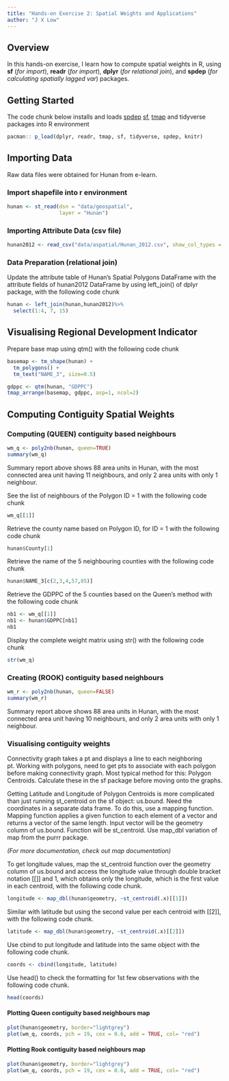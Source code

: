 ```yaml
---
title: "Hands-on Exercise 2: Spatial Weights and Applications"
author: "J X Low"
---
```


## Overview

In this hands-on exercise, I learn how to compute spatial weights in R, using **sf** (*for import*), **readr** (*for import*), **dplyr** (*for relational join*), and **spdep** (*for calculating spatially lagged var*) packages.

## Getting Started

The code chunk below installs and loads [spdep](https://cran.r-project.org/web/packages/spdep/spdep.pdf) [sf](https://cran.r-project.org/web/packages/sf/sf.pdf), [tmap](https://cran.r-project.org/web/packages/tmap/tmap.pdf) and tidyverse packages into R environment

```r
pacman:: p_load(dplyr, readr, tmap, sf, tidyverse, spdep, knitr)
```

## Importing Data

Raw data files were obtained for Hunan from e-learn.

### Import shapefile into r environment

```r
hunan <- st_read(dsn = "data/geospatial", 
                 layer = "Hunan")
```

### Importing Attribute Data (csv file)

```r
hunan2012 <- read_csv("data/aspatial/Hunan_2012.csv", show_col_types = FALSE)
```

### Data Preparation (relational join)

Update the attribute table of Hunan’s Spatial Polygons DataFrame with the attribute fields of hunan2012 DataFrame by using left_join() of dplyr package, with the following code chunk

```R
hunan <- left_join(hunan,hunan2012)%>%
  select(1:4, 7, 15)
```

## Visualising Regional Development Indicator

Prepare base map using qtm() with the following code chunk

```R
basemap <- tm_shape(hunan) +
  tm_polygons() +
  tm_text("NAME_3", size=0.5)

gdppc <- qtm(hunan, "GDPPC")
tmap_arrange(basemap, gdppc, asp=1, ncol=2)
```

## Computing Contiguity Spatial Weights

### Computing (QUEEN) contiguity based neighbours

```R
wm_q <- poly2nb(hunan, queen=TRUE)
summary(wm_q)
```
Summary report above shows 88 area units in Hunan, with the most connected area unit having 11 neighbours, and only 2 area units with only 1 neighbour.

See the list of neighbours of the Polygon ID = 1 with the following code chunk

```R
wm_q[[1]]
```

Retrieve the county name based on Polygon ID, for ID = 1 with the following code chunk

```r
hunan$County[1]
```

Retrieve the name of the 5 neighbouring counties with the following code chunk

```R
hunan$NAME_3[c(2,3,4,57,85)]
```

Retrieve the GDPPC of the 5 counties based on the Queen's method with the following code chunk

```R
nb1 <- wm_q[[1]]
nb1 <- hunan$GDPPC[nb1]
nb1
```

Display the complete weight matrix using str() with the following code chunk

```R
str(wm_q)
```

### Creating (ROOK) contiguity based neighbours

```R
wm_r <- poly2nb(hunan, queen=FALSE)
summary(wm_r)
```
Summary report above shows 88 area units in Hunan, with the most connected area unit having 10 neighbours, and only 2 area units with only 1 neighbour.

### Visualising contiguity weights

Connectivity graph takes a pt and displays a line to each neighboring pt. Working with polygons, need to get pts to associate with each polygon before making connectivity graph. Most typical method for this: Polygon Centroids. Calculate these in the sf package before moving onto the graphs.

Getting Latitude and Longitude of Polygon Centroids is more complicated than just running st_centroid on the sf object: us.bound. Need the coordinates in a separate data frame. To do this, use a mapping function. Mapping function applies a given function to each element of a vector and returns a vector of the same length. Input vector will be the geometry column of us.bound. Function will be st_centroid. Use map_dbl variation of map from the purrr package. 

*(For more documentation, check out map documentation)*

To get longitude values, map the st_centroid function over the geometry column of us.bound and access the longitude value through double bracket notation [[]] and 1, which obtains only the longitude, which is the first value in each centroid, with the following code chunk.

```R
longitude <- map_dbl(hunan$geometry, ~st_centroid(.x)[[1]])
```

Similar with latitude but using the second value per each centroid with [[2]], with the following code chunk.

```R
latitude <- map_dbl(hunan$geometry, ~st_centroid(.x)[[2]])
```

Use cbind to put longitude and latitude into the same object with the following code chunk.

```R
coords <- cbind(longitude, latitude)
```

Use head() to check the formatting for 1st few observations with the following code chunk.

```R
head(coords)
```

#### Plotting Queen contiguity based neighbours map

```R
plot(hunan$geometry, border="lightgrey")
plot(wm_q, coords, pch = 19, cex = 0.6, add = TRUE, col= "red")
```

#### Plotting Rook contiguity based neighbours map

```R
plot(hunan$geometry, border="lightgrey")
plot(wm_q, coords, pch = 19, cex = 0.6, add = TRUE, col= "red")
```

















